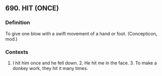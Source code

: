 ## 690. HIT (ONCE)
### Definition
To give one blow with a swift movement of a hand or foot. (Concepticon, mod.)

### Contexts
1. I hit him once and he fell down. 2. He hit me in the face. 3. To make a donkey work, they hit it many times.

